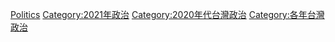 [[Category:2021年台灣|Politics]]
[[Category:2021年政治|Category:2021年政治]]
[[Category:2020年代台灣政治|Category:2020年代台灣政治]]
[[Category:各年台灣政治|Category:各年台灣政治]]